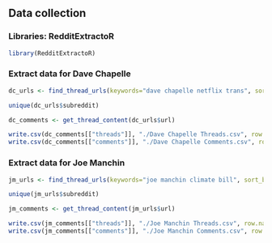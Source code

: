 ## Data collection

### Libraries: RedditExtractoR

```r
library(RedditExtractoR)

```

### Extract data for Dave Chapelle

```r

dc_urls <- find_thread_urls(keywords="dave chapelle netflix trans", sort_by = 'relevance', period = 'month')

unique(dc_urls$subreddit)

dc_comments <- get_thread_content(dc_urls$url)

write.csv(dc_comments[["threads"]], "./Dave Chapelle Threads.csv", row.names = FALSE)
write.csv(dc_comments[["comments"]], "./Dave Chapelle Comments.csv", row.names = FALSE)

```

### Extract data for Joe Manchin

```r

jm_urls <- find_thread_urls(keywords="joe manchin climate bill", sort_by = 'relevance', period = 'month')

unique(jm_urls$subreddit)

jm_comments <- get_thread_content(jm_urls$url)

write.csv(jm_comments[["threads"]], "./Joe Manchin Threads.csv", row.names = FALSE)
write.csv(jm_comments[["comments"]], "./Joe Manchin Comments.csv", row.names = FALSE)
```


